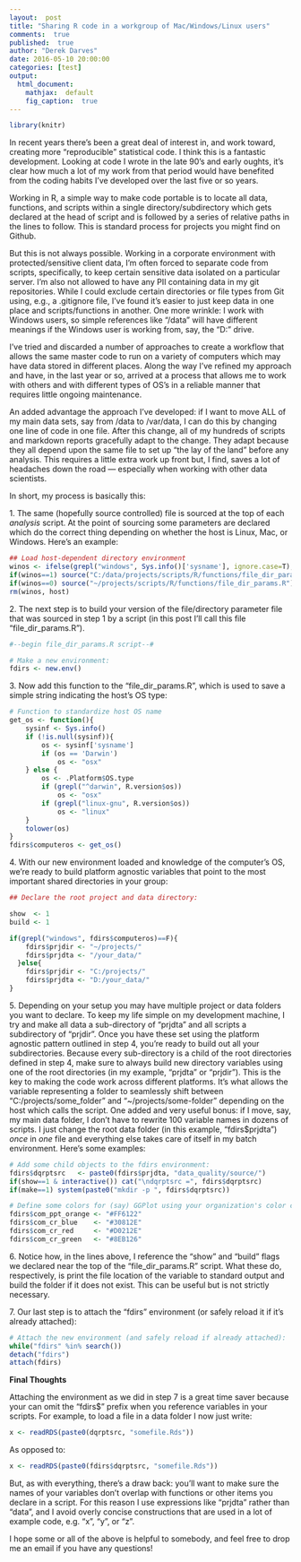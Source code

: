 ```yaml
---
layout:  post
title: "Sharing R code in a workgroup of Mac/Windows/Linux users"
comments:  true
published:  true
author: "Derek Darves"
date: 2016-05-10 20:00:00
categories: [test]
output:
  html_document:
    mathjax:  default
    fig_caption:  true
---
```



```r
library(knitr)
```

In recent years there’s been a great deal of interest in, and work toward, creating more “reproducible” statistical code. I think this is a fantastic development. Looking at code I wrote in the late 90’s and early oughts, it’s clear how much a lot of my work from that period would have benefited from the coding habits I’ve developed over the last five or so years.

Working in R, a simple way to make code portable is to locate all data, functions, and scripts within a single directory/subdirectory which gets declared at the head of script and is followed by a series of relative paths in the lines to follow. This is standard process for projects you might find on Github.

But this is not always possible. Working in a corporate environment with protected/sensitive client data, I’m often forced to separate code from scripts, specifically, to keep certain sensitive data isolated on a particular server. I’m also not allowed to have any PII containing data in my git repositories. While I could exclude certain directories or file types from Git using, e.g., a .gitignore file, I’ve found it’s easier to just keep data in one place and scripts/functions in another. One more wrinkle: I work with Windows users, so simple references like “/data” will have different meanings if the Windows user is working from, say, the “D:\” drive.

I’ve tried and discarded a number of approaches to create a workflow that allows the same master code to run on a variety of computers which may have data stored in different places. Along the way I’ve refined my approach and have, in the last year or so, arrived at a process that allows me to work with others and with different types of OS’s in a reliable manner that requires little ongoing maintenance.

An added advantage the approach I’ve developed: if I want to move ALL of my main data sets, say from /data to /var/data, I can do this by changing one line of code in one file. After this change, all of my hundreds of scripts and markdown reports gracefully adapt to the change. They adapt because they all depend upon the same file to set up “the lay of the land” before any analysis. This requires a little extra work up front but, I find, saves a lot of headaches down the road — especially when working with other data scientists.

In short, my process is basically this:

1\. The same (hopefully source controlled) file is sourced at the top of each *analysis* script. At the point of sourcing some parameters are declared which do the correct thing depending on whether the host is Linux, Mac, or Windows. Here’s an example:

```r
## Load host-dependent directory environment
winos <- ifelse(grepl("windows", Sys.info()['sysname'], ignore.case=T), 1, 0)
if(winos==1) source("C:/data/projects/scripts/R/functions/file_dir_params.R")
if(winos==0) source("~/projects/scripts/R/functions/file_dir_params.R")
rm(winos, host)
```
     
2\. The next step is to build your version of the file/directory parameter file that was sourced in step 1 by a script (in this post I'll call this file “file_dir_params.R”). 

```r
#--begin file_dir_params.R script--#

# Make a new environment:
fdirs <- new.env()
```
        
3\. Now add this function to the "file_dir_params.R", which is used to save a simple string indicating the host's OS type:

```r
# Function to standardize host OS name
get_os <- function(){
	sysinf <- Sys.info()
	if (!is.null(sysinf)){
		os <- sysinf['sysname']
		if (os == 'Darwin')
			os <- "osx"
	} else {
		os <- .Platform$OS.type
		if (grepl("^darwin", R.version$os))
			os <- "osx"
		if (grepl("linux-gnu", R.version$os))
			os <- "linux"
	}
	tolower(os)
}
fdirs$computeros <- get_os()
```        

4\. With our new environment loaded and knowledge of the computer's OS, we're ready to build platform agnostic variables that point to the most important shared directories in your group:
        
```r
## Declare the root project and data directory:

show  <- 1
build <- 1

if(grepl("windows", fdirs$computeros)==F){
	fdirs$prjdir <- "~/projects/"
	fdirs$prjdta <- "/your_data/"
  }else{
	fdirs$prjdir <- "C:/projects/"
	fdirs$prjdta <- "D:/your_data/"
}
```

        
5\. Depending on your setup you may have multiple project or data folders you want to declare. 
To keep my life simple on my development machine, I try and make all data a sub-directory of "prjdta" 
and all scripts a subdirectory of "prjdir". Once you have these set using the platform agnostic pattern
outlined in step 4, you're ready to build out all your subdirectories. Because every sub-directory
is a child of the root directories defined in step 4, make sure to always build new directory variables using 
one of the root directories (in my example, "prjdta" or "prjdir"). This is the key to making 
the code work across different platforms. It's what allows the variable representing a folder to 
seamlessly shift between "C:/projects/some_folder" and "~/projects/some-folder" depending on the host which calls the script.
One added and very useful bonus: if I move, say, my main data folder, I don’t have to rewrite 100 variable names 
in dozens of scripts. I just change the root data folder (in this example, “fdirs$prjdta”) *once* in *one* file
and everything else takes care of itself in my batch environment. Here’s some examples:

```r
# Add some child objects to the fdirs environment:
fdirs$dqrptsrc   <- paste0(fdirs$prjdta, "data_quality/source/")
if(show==1 & interactive()) cat("\ndqrptsrc =", fdirs$dqrptsrc)
if(make==1) system(paste0("mkdir -p ", fdirs$dqrptsrc))

# Define some colors for (say) GGPlot using your organization's color codes:
fdirs$com_ppt_orange <- "#FF6122"
fdirs$com_cr_blue    <- "#30812E"
fdirs$com_cr_red     <- "#D0212E"
fdirs$com_cr_green   <- "#8EB126"
```        

6\. Notice how, in the lines above, I reference the "show" and "build" flags we declared near the top of the "file_dir_params.R" script.
What these do, respectively, is print the file location of the variable to standard output and build the folder if it does not exist. This can be
useful but is not strictly necessary.

7\. Our last step is to attach the "fdirs" environment (or safely reload it if it's already attached):

```r
# Attach the new environment (and safely reload if already attached):
while("fdirs" %in% search())
detach("fdirs")
attach(fdirs)
```        

**Final Thoughts**  

Attaching the environment as we did in step 7 is a great time saver because your can omit the "fdirs$" prefix when you reference variables in your scripts. For example, to load a file in a data
folder I now just write:

```r
x <- readRDS(paste0(dqrptsrc, "somefile.Rds"))
```

As opposed to:

```r
x <- readRDS(paste0(fdirs$dqrptsrc, "somefile.Rds"))
```

But, as with everything, there's a draw back: you'll want to make sure the names of your variables don't overlap with functions
or other items you declare in a script. For this reason I use expressions like "prjdta" rather than "data", and I avoid overly concise
constructions that are used in a lot of example code, e.g. "x", "y", or "z".

I hope some or all of the above is helpful to somebody, and feel free to drop me an email if you have any questions!
